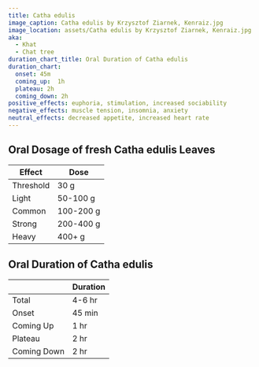 ```yaml
---
title: Catha edulis
image_caption: Catha edulis by Krzysztof Ziarnek, Kenraiz.jpg
image_location: assets/Catha edulis by Krzysztof Ziarnek, Kenraiz.jpg
aka:
  - Khat
  - Chat tree
duration_chart_title: Oral Duration of Catha edulis
duration_chart:
  onset: 45m
  coming_up:  1h
  plateau: 2h
  coming_down: 2h
positive_effects: euphoria, stimulation, increased sociability
negative_effects: muscle tension, insomnia, anxiety
neutral_effects: decreased appetite, increased heart rate
---
```


## Oral Dosage of fresh Catha edulis Leaves
| Effect | Dose |
| --- | --- |
| Threshold | 30 g |
| Light | 50-100 g |
| Common | 100-200 g |
| Strong | 200-400 g |
| Heavy | 400+ g |

## Oral Duration of Catha edulis
|  | Duration |
| --- | --- |
| Total | 4-6 hr |
| Onset | 45 min |
| Coming Up | 1 hr |
| Plateau | 2 hr |
| Coming Down | 2 hr |





